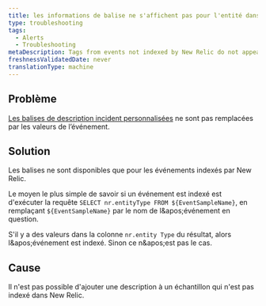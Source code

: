 ```yaml
---
title: les informations de balise ne s'affichent pas pour l'entité dans la condition d'alerte Infra
type: troubleshooting
tags:
  - Alerts
  - Troubleshooting
metaDescription: Tags from events not indexed by New Relic do not appear.
freshnessValidatedDate: never
translationType: machine
---
```


## Problème

[Les balises de description incident personnalisées](/docs/alerts-applied-intelligence/new-relic-alerts/alert-conditions/alert-custom-incident-descriptions#example) ne sont pas remplacées par les valeurs de l’événement.

## Solution

Les balises ne sont disponibles que pour les événements indexés par New Relic.

Le moyen le plus simple de savoir si un événement est indexé est d'exécuter la requête `SELECT nr.entityType FROM ${EventSampleName}`, en remplaçant `${EventSampleName}` par le nom de l&amp;apos;événement en question.

S'il y a des valeurs dans la colonne `nr.entity Type` du résultat, alors l&amp;apos;événement est indexé. Sinon ce n&amp;apos;est pas le cas.

## Cause

Il n'est pas possible d'ajouter une description à un échantillon qui n'est pas indexé dans New Relic.